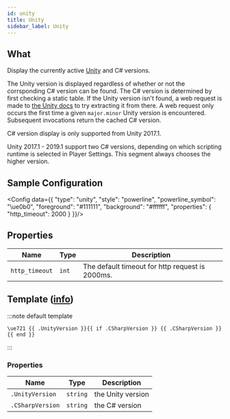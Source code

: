 ```yaml
---
id: unity
title: Unity
sidebar_label: Unity
---
```


## What

Display the currently active [Unity][unity] and C# versions.

The Unity version is displayed regardless of whether or not the corrsponding C# version can be found.
The C# version is determined by first checking a static table.
If the Unity version isn't found, a web request is made to [the Unity docs][unity-csharp-page] to
try extracting it from there. A web request only occurs the first time a given `major.minor`
Unity version is encountered. Subsequent invocations return the cached C# version.

C# version display is only supported from Unity 2017.1.

Unity 2017.1 - 2019.1 support two C# versions, depending on which scripting runtime is selected in Player Settings.
This segment always chooses the higher version.

## Sample Configuration


<Config data={{
  "type": "unity",
  "style": "powerline",
  "powerline_symbol": "\ue0b0",
  "foreground": "#111111",
  "background": "#ffffff",
  "properties": {
    "http_timeout": 2000
  }
}}/>

## Properties

| Name            | Type     | Description                                     |
| --------------- | -------- | ----------------------------------------------- |
| `http_timeout`  | `int`    | The default timeout for http request is 2000ms. |

## Template ([info][templates])

:::note default template

```template
\ue721 {{ .UnityVersion }}{{ if .CSharpVersion }} {{ .CSharpVersion }}{{ end }}
```

:::

### Properties

| Name             | Type     | Description                              |
| ---------------- | -------- | ---------------------------------------- |
| `.UnityVersion`  | `string` | the Unity version                        |
| `.CSharpVersion` | `string` | the C# version                           |

[unity]: https://unity.com/
[templates]: /docs/configuration/templates
[unity-csharp-page]: https://docs.unity3d.com/Manual/CSharpCompiler.html
